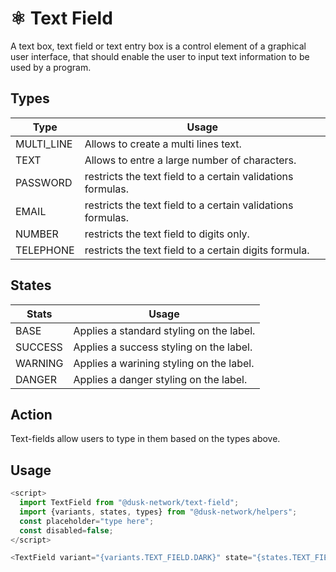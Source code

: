 
<Meta title="Docs/Components/Atoms/Text Field" />

# ⚛️ Text Field

A text box, text field or text entry box is a control element of a graphical user interface, that should enable the user to input text information to be used by a program.

## Types

| Type       | Usage                                                       |
| ---------- | ----------------------------------------------------------- |
| MULTI_LINE | Allows to create a multi lines text.                        |
| TEXT       | Allows to entre a large number of characters.               |
| PASSWORD   | restricts the text field to a certain validations formulas. |
| EMAIL      | restricts the text field to a certain validations formulas. |
| NUMBER     | restricts the text field to digits only.                    |
| TELEPHONE  | restricts the text field to a certain digits formula.       |

## States

| Stats   | Usage                                    |
| ------- | ---------------------------------------- |
| BASE    | Applies a standard styling on the label. |
| SUCCESS | Applies a success styling on the label.  |
| WARNING | Applies a warining styling on the label. |
| DANGER  | Applies a danger styling on the label.   |

## Action

Text-fields allow users to type in them based on the types above.

## Usage

```js
<script>
  import TextField from "@dusk-network/text-field";
  import {variants, states, types} from "@dusk-network/helpers";
  const placeholder="type here";
  const disabled=false;
</script>

<TextField variant="{variants.TEXT_FIELD.DARK}" state="{states.TEXT_FIELD.SUCCESS}" type="{types.ATOM.TEXT_FIELD.TEXT}" {placeholder} {disabled} />
```
